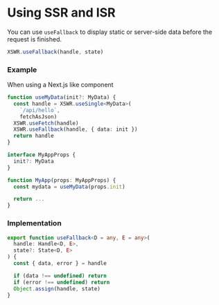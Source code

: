 # Using SSR and ISR

You can use `useFallback` to display static or server-side data before the request is finished.

```typescript
XSWR.useFallback(handle, state) 
```

### Example

When using a Next.js like component

```typescript
function useMyData(init?: MyData) {
  const handle = XSWR.useSingle<MyData>(
    `/api/hello`, 
    fetchAsJson)
  XSWR.useFetch(handle)
  XSWR.useFallback(handle, { data: init })
  return handle
}

interface MyAppProps {
  init?: MyData
}

function MyApp(props: MyAppProps) {
  const mydata = useMyData(props.init)

  return ...
}
```

### Implementation

```typescript
export function useFallback<D = any, E = any>(
  handle: Handle<D, E>,
  state?: State<D, E>
) {
  const { data, error } = handle

  if (data !== undefined) return
  if (error !== undefined) return
  Object.assign(handle, state)
}
```